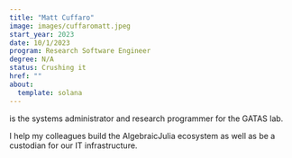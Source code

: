 ```yaml
---
title: "Matt Cuffaro"
image: images/cuffaromatt.jpeg
start_year: 2023
date: 10/1/2023
program: Research Software Engineer
degree: N/A
status: Crushing it
href: ""
about:
  template: solana
---
```


is the systems administrator and research programmer for the GATAS lab. 

I help my colleagues build the AlgebraicJulia ecosystem as well as be a custodian for our IT infrastructure.
